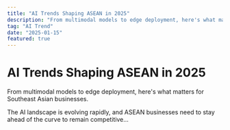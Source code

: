 ```yaml
---
title: "AI Trends Shaping ASEAN in 2025"
description: "From multimodal models to edge deployment, here's what matters for Southeast Asian businesses."
tag: "AI Trend"
date: "2025-01-15"
featured: true
---
```


# AI Trends Shaping ASEAN in 2025

From multimodal models to edge deployment, here's what matters for Southeast Asian businesses.

The AI landscape is evolving rapidly, and ASEAN businesses need to stay ahead of the curve to remain competitive...
